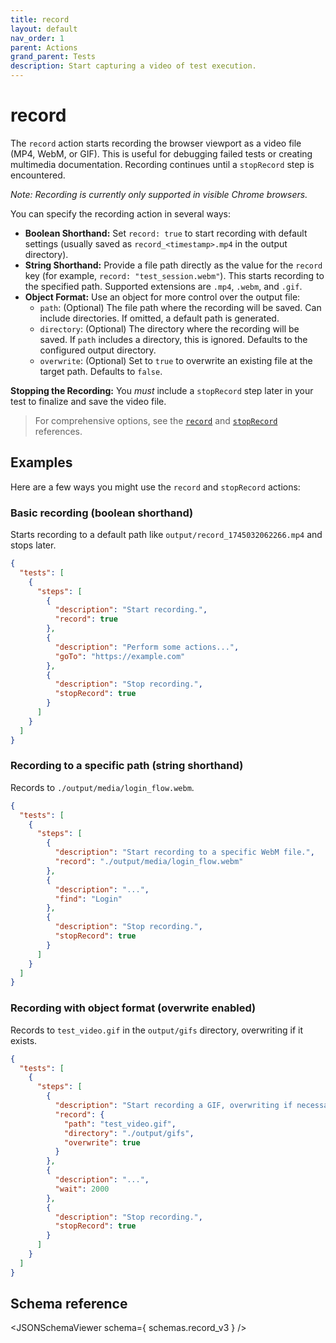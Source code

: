 ```yaml
---
title: record
layout: default
nav_order: 1
parent: Actions
grand_parent: Tests
description: Start capturing a video of test execution.
---
```



# record

The `record` action starts recording the browser viewport as a video file (MP4, WebM, or GIF). This is useful for debugging failed tests or creating multimedia documentation. Recording continues until a `stopRecord` step is encountered.

*Note: Recording is currently only supported in visible Chrome browsers.*

You can specify the recording action in several ways:

- **Boolean Shorthand:** Set `record: true` to start recording with default settings (usually saved as `record_<timestamp>.mp4` in the output directory).
- **String Shorthand:** Provide a file path directly as the value for the `record` key (for example, `record: "test_session.webm"`). This starts recording to the specified path. Supported extensions are `.mp4`, `.webm`, and `.gif`.
- **Object Format:** Use an object for more control over the output file:
  - `path`: (Optional) The file path where the recording will be saved. Can include directories. If omitted, a default path is generated.
  - `directory`: (Optional) The directory where the recording will be saved. If `path` includes a directory, this is ignored. Defaults to the configured output directory.
  - `overwrite`: (Optional) Set to `true` to overwrite an existing file at the target path. Defaults to `false`.

**Stopping the Recording:** You *must* include a `stopRecord` step later in your test to finalize and save the video file.

> For comprehensive options, see the [`record`](/docs/references/schemas/record) and [`stopRecord`](/docs/references/schemas/stoprecord) references.

## Examples

Here are a few ways you might use the `record` and `stopRecord` actions:

### Basic recording (boolean shorthand)

Starts recording to a default path like `output/record_1745032062266.mp4` and stops later.

```json
{
  "tests": [
    {
      "steps": [
        {
          "description": "Start recording.",
          "record": true
        },
        {
          "description": "Perform some actions...",
          "goTo": "https://example.com"
        },
        {
          "description": "Stop recording.",
          "stopRecord": true
        }
      ]
    }
  ]
}
```

### Recording to a specific path (string shorthand)

Records to `./output/media/login_flow.webm`.

```json
{
  "tests": [
    {
      "steps": [
        {
          "description": "Start recording to a specific WebM file.",
          "record": "./output/media/login_flow.webm"
        },
        {
          "description": "...",
          "find": "Login"
        },
        {
          "description": "Stop recording.",
          "stopRecord": true
        }
      ]
    }
  ]
}
```

### Recording with object format (overwrite enabled)

Records to `test_video.gif` in the `output/gifs` directory, overwriting if it exists.

```json
{
  "tests": [
    {
      "steps": [
        {
          "description": "Start recording a GIF, overwriting if necessary.",
          "record": {
            "path": "test_video.gif",
            "directory": "./output/gifs",
            "overwrite": true
          }
        },
        {
          "description": "...",
          "wait": 2000
        },
        {
          "description": "Stop recording.",
          "stopRecord": true
        }
      ]
    }
  ]
}
```

## Schema reference

<JSONSchemaViewer schema={ schemas.record_v3 } />
